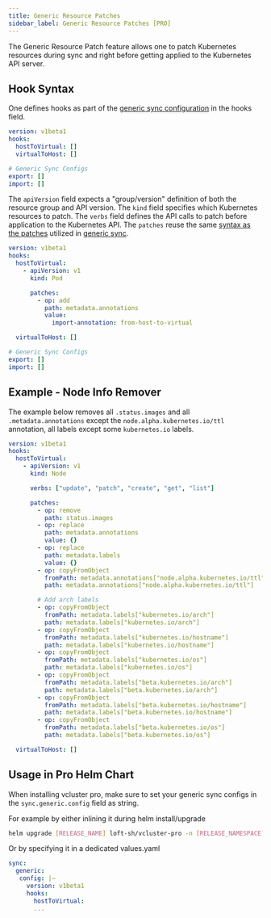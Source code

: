 ```yaml
---
title: Generic Resource Patches
sidebar_label: Generic Resource Patches [PRO]
---
```


The Generic Resource Patch feature allows one to patch Kubernetes resources during sync and right before getting applied to the Kubernetes API server.

## Hook Syntax

One defines hooks as part of the [generic sync configuration](/docs/syncer/other_resources/config_syntax) in the hooks field.

```yaml
version: v1beta1
hooks:
  hostToVirtual: []
  virtualToHost: []

# Generic Sync Configs
export: []
import: []
```

The `apiVersion` field expects a "group/version" definition of both the resource group and API version.
The `kind` field specifies which Kubernetes resources to patch.
The `verbs` field defines the API calls to patch before application to the Kubernetes API.
The `patches` reuse the same [syntax as the patches](/syncer/other_resources/config_syntax#patch-syntax) utilized in [generic sync](/docs/syncer/other_resources/generic_sync).

```yaml
version: v1beta1
hooks:
  hostToVirtual:
    - apiVersion: v1
      kind: Pod

      patches:
        - op: add
          path: metadata.annotations
          value:
            import-annotation: from-host-to-virtual

  virtualToHost: []

# Generic Sync Configs
export: []
import: []
```

## Example - Node Info Remover

The example below removes all `.status.images` and all `.metadata.annotations` except the `node.alpha.kubernetes.io/ttl` annotation, all labels except some `kubernetes.io` labels.

```yaml
version: v1beta1
hooks:
  hostToVirtual:
    - apiVersion: v1
      kind: Node

      verbs: ["update", "patch", "create", "get", "list"]

      patches:
        - op: remove
          path: status.images
        - op: replace
          path: metadata.annotations
          value: {}
        - op: replace
          path: metadata.labels
          value: {}
        - op: copyFromObject
          fromPath: metadata.annotations["node.alpha.kubernetes.io/ttl"]
          path: metadata.annotations["node.alpha.kubernetes.io/ttl"]

        # Add arch labels
        - op: copyFromObject
          fromPath: metadata.labels["kubernetes.io/arch"]
          path: metadata.labels["kubernetes.io/arch"]
        - op: copyFromObject
          fromPath: metadata.labels["kubernetes.io/hostname"]
          path: metadata.labels["kubernetes.io/hostname"]
        - op: copyFromObject
          fromPath: metadata.labels["kubernetes.io/os"]
          path: metadata.labels["kubernetes.io/os"]
        - op: copyFromObject
          fromPath: metadata.labels["beta.kubernetes.io/arch"]
          path: metadata.labels["beta.kubernetes.io/arch"]
        - op: copyFromObject
          fromPath: metadata.labels["beta.kubernetes.io/hostname"]
          path: metadata.labels["beta.kubernetes.io/hostname"]
        - op: copyFromObject
          fromPath: metadata.labels["beta.kubernetes.io/os"]
          path: metadata.labels["beta.kubernetes.io/os"]

  virtualToHost: []
```

## Usage in Pro Helm Chart

When installing vcluster pro, make sure to set your generic sync configs in the `sync.generic.config` field as string.

For example by either inlining it during helm install/upgrade

```bash
helm upgrade [RELEASE_NAME] loft-sh/vcluster-pro -n [RELEASE_NAMESPACE] --create-namespace --install --set sync.generic.config="..."
```

Or by specifying it in a dedicated values.yaml

```yaml
sync:
  generic:
   config: |–
     version: v1beta1
     hooks:
       hostToVirtual:
       ...
```
